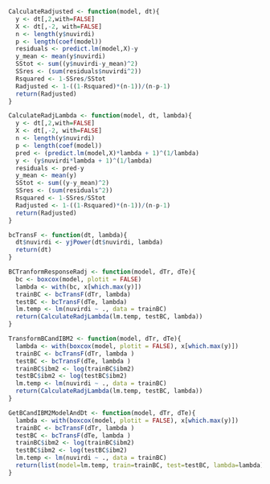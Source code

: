 ```r

CalculateRadjusted <- function(model, dt){
  y <- dt[,2,with=FALSE]
  X <- dt[,-2, with=FALSE]
  n <- length(y$nuvirdi)
  p <- length(coef(model))
  residuals <- predict.lm(model,X)-y
  y_mean <- mean(y$nuvirdi)
  SStot <- sum((y$nuvirdi-y_mean)^2)
  SSres <- (sum(residuals$nuvirdi^2))
  Rsquared <- 1-SSres/SStot
  Radjusted <- 1-((1-Rsquared)*(n-1))/(n-p-1)
  return(Radjusted)
}

CalculateRadjLambda <- function(model, dt, lambda){
  y <- dt[,2,with=FALSE]
  X <- dt[,-2, with=FALSE]
  n <- length(y$nuvirdi)
  p <- length(coef(model))
  pred <- (predict.lm(model,X)*lambda + 1)^(1/lambda)
  y <- (y$nuvirdi*lambda + 1)^(1/lambda)
  residuals <- pred-y
  y_mean <- mean(y)
  SStot <- sum((y-y_mean)^2)
  SSres <- (sum(residuals^2))
  Rsquared <- 1-SSres/SStot
  Radjusted <- 1-((1-Rsquared)*(n-1))/(n-p-1)
  return(Radjusted)
}

bcTransF <- function(dt, lambda){
  dt$nuvirdi <- yjPower(dt$nuvirdi, lambda)
  return(dt)
}

BCTranformResponseRadj <- function(model, dTr, dTe){
  bc <- boxcox(model, plotit = FALSE)
  lambda <- with(bc, x[which.max(y)])
  trainBC <- bcTransF(dTr, lambda)
  testBC <- bcTransF(dTe, lambda)
  lm.temp <- lm(nuvirdi ~ ., data = trainBC)
  return(CalculateRadjLambda(lm.temp, testBC, lambda))
}

TransformBCandIBM2 <- function(model, dTr, dTe){
  lambda <- with(boxcox(model, plotit = FALSE), x[which.max(y)])
  trainBC <- bcTransF(dTr, lambda )
  testBC <- bcTransF(dTe, lambda )
  trainBC$ibm2 <- log(trainBC$ibm2)
  testBC$ibm2 <- log(testBC$ibm2)
  lm.temp <- lm(nuvirdi ~ ., data = trainBC)
  return(CalculateRadjLambda(lm.temp, testBC, lambda))
}

GetBCandIBM2ModelAndDt <- function(model, dTr, dTe){
  lambda <- with(boxcox(model, plotit = FALSE), x[which.max(y)])
  trainBC <- bcTransF(dTr, lambda )
  testBC <- bcTransF(dTe, lambda )
  trainBC$ibm2 <- log(trainBC$ibm2)
  testBC$ibm2 <- log(testBC$ibm2)
  lm.temp <- lm(nuvirdi ~ ., data = trainBC)
  return(list(model=lm.temp, train=trainBC, test=testBC, lambda=lambda))
}


```

